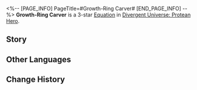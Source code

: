 <%-- [PAGE_INFO]
PageTitle=#Growth-Ring Carver#
[END_PAGE_INFO] --%>
{{Equation Infobox
|period   = Protean Hero
|rarity   = 3
|path1    = Nihility*6
|path2    = Remembrance*4
|effect   = When enemy targets become afflicted with Freeze or DoT status, there is a {{Color|h|150%}} base chance to Blast this effect to adjacent units. These effects are Blasted back to the original unit when no adjacent units are present. The same effect can only be Blasted 1 time per target per action. When one enemy target has Blasted effects a total of {{Color|h|15}} times or when defeated, deals Ice DMG equal to {{Color|h|2,000%}} {{Trait|base DMG}} to that target and adjacent targets. Every stack of "{{Trait|Obsession}}" allies possess increases this DMG by {{Color|h|1%}}.
|mentions = 
}}
'''Growth-Ring Carver''' is a 3-star [[Divergent Universe: Protean Hero/Equatoins|Equation]] in [[Divergent Universe: Protean Hero]].

==Story==
{{Description|I understand you detest the conduct of the Engravers, but please allow me to plead on their behalf.<br />Heroes set out with lofty aspirations, only to return to a world of desolation.<br />They witnessed friends consumed by tsunamis and monsters piercing the chests of their kin.<br />In their hearts, all that remains is helplessness and despair.<br />Trees record history through their rings, while Engravers etch the past out of empathy and aspiration.<br />In their stories, aging heroes never embarked on their expeditions.<br />Lost friends either returned or were merely on a long journey.<br />The collapsed city still stood, sheltering bewildered elders<br />And children speaking the language of their homeland.<br />Through lies, they craft a fleeting dream for heroes trapped in the past.<br />Absurd as it may seem, it is indispensable for this era.}}
<!--
==Gameplay Notes==
* 
-->
==Other Languages==
{{Other Languages
|en   = Growth-Ring Carver
|zhs  = 年轮刻工
|zht  = 年輪刻工
|ja   = {{Rubi|年輪|ねんりん}}の{{Rubi|彫刻師|ちょうこくし}}
|ko   = 연륜 각인
|es   = Tallador de ciclos
|fr   = Artisan des anneaux de croissance
|ru   = Резчик годичных колец
|th   = ช่างสลักวงปี
|vi   = Người Khắc Vòng Tuổi
|de   = Schnitzer des Jahresrings
|id   = Growth-Ring Carver
|pt   = Escultor do Anel do Crescimento
}}

==Change History==
{{Change History|3.1}}